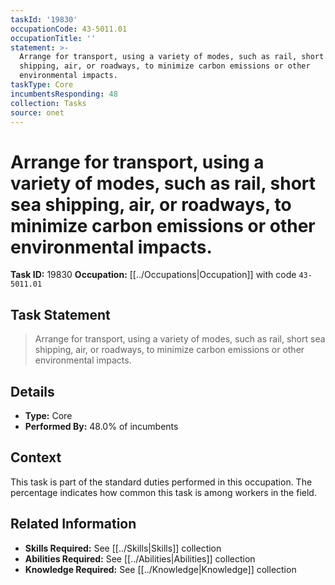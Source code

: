 ```yaml
---
taskId: '19830'
occupationCode: 43-5011.01
occupationTitle: ''
statement: >-
  Arrange for transport, using a variety of modes, such as rail, short sea
  shipping, air, or roadways, to minimize carbon emissions or other
  environmental impacts.
taskType: Core
incumbentsResponding: 48
collection: Tasks
source: onet
---
```

# Arrange for transport, using a variety of modes, such as rail, short sea shipping, air, or roadways, to minimize carbon emissions or other environmental impacts.

**Task ID:** 19830
**Occupation:** [[../Occupations|Occupation]] with code `43-5011.01`

## Task Statement

> Arrange for transport, using a variety of modes, such as rail, short sea shipping, air, or roadways, to minimize carbon emissions or other environmental impacts.

## Details

- **Type:** Core
- **Performed By:** 48.0% of incumbents

## Context

This task is part of the standard duties performed in this occupation. The percentage indicates how common this task is among workers in the field.

## Related Information

- **Skills Required:** See [[../Skills|Skills]] collection
- **Abilities Required:** See [[../Abilities|Abilities]] collection
- **Knowledge Required:** See [[../Knowledge|Knowledge]] collection
